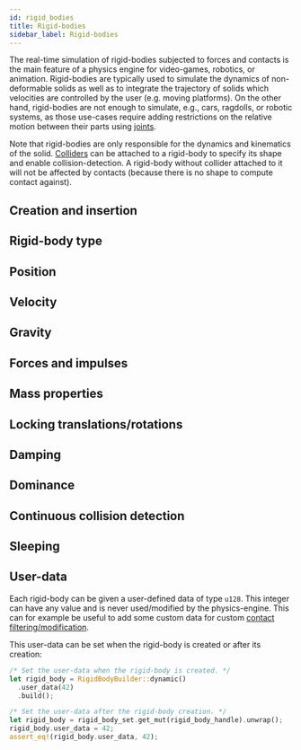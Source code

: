 ```yaml
---
id: rigid_bodies
title: Rigid-bodies
sidebar_label: Rigid-bodies
---
```



The real-time simulation of rigid-bodies subjected to forces and contacts is the main feature of a physics engine for
video-games, robotics, or animation. Rigid-bodies are typically used to simulate the dynamics of non-deformable solids as well
as to integrate the trajectory of solids which velocities are controlled by the user (e.g. moving platforms). On
the other hand, rigid-bodies are not enough to simulate, e.g., cars, ragdolls, or robotic systems, as those use-cases
require adding restrictions on the relative motion between their parts using [joints](joints).
 
Note that rigid-bodies are only responsible for the dynamics and kinematics of the solid. [Colliders](colliders) can be
attached to a rigid-body to specify its shape and enable collision-detection. A rigid-body without collider attached to it will
not be affected by contacts (because there is no shape to compute contact against).

## Creation and insertion

<CreationAndInsertion />

## Rigid-body type

<RigidBodyType />

## Position

<Position />

## Velocity

<Velocity />

## Gravity

<Gravity />

## Forces and impulses

<ForcesAndImpulses />

## Mass properties

<MassProperties />

## Locking translations/rotations

<Locking />

## Damping

<Damping />

## Dominance

<Dominance />

## Continuous collision detection

<CCD />

## Sleeping

<Sleeping />


<rapier>

## User-data
Each rigid-body can be given a user-defined data of type `u128`. This integer can have any value
and is never used/modified by the physics-engine. This can for example be useful to add some custom data for
custom [contact filtering/modification](advanced_collision_detection#physics-hooks).

This user-data can be set when the rigid-body is created or after its creation:

```rust
/* Set the user-data when the rigid-body is created. */
let rigid_body = RigidBodyBuilder::dynamic()
  .user_data(42)
  .build();
```
```rust
/* Set the user-data after the rigid-body creation. */
let rigid_body = rigid_body_set.get_mut(rigid_body_handle).unwrap();
rigid_body.user_data = 42;
assert_eq!(rigid_body.user_data, 42);
```

</rapier>